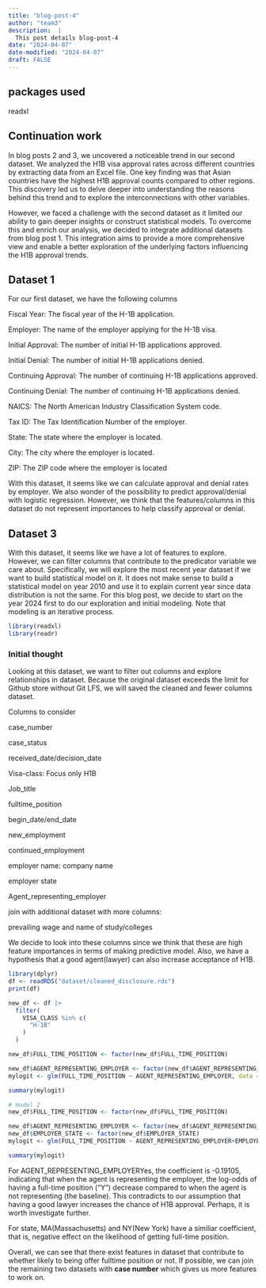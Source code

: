 ```yaml
---
title: "blog-post-4"
author: "team3"
description:  |
  This post details blog-post-4
date: "2024-04-07"
date-modified: "2024-04-07"
draft: FALSE
---
```


## packages used
readxl



## Continuation work
In blog posts 2 and 3, we uncovered a noticeable trend in our second dataset. We analyzed the H1B visa approval rates across different countries by extracting data from an Excel file. One key finding was that Asian countries have the highest H1B approval counts compared to other regions. This discovery led us to delve deeper into understanding the reasons behind this trend and to explore the interconnections with other variables.

However, we faced a challenge with the second dataset as it limited our ability to gain deeper insights or construct statistical models. To overcome this and enrich our analysis, we decided to integrate additional datasets from blog post 1. This integration aims to provide a more comprehensive view and enable a better exploration of the underlying factors influencing the H1B approval trends.

## Dataset 1
For our first dataset, we have the following columns

Fiscal Year: The fiscal year of the H-1B application.

Employer: The name of the employer applying for the H-1B visa.

Initial Approval: The number of initial H-1B applications approved.

Initial Denial: The number of initial H-1B applications denied.

Continuing Approval: The number of continuing H-1B applications approved.

Continuing Denial: The number of continuing H-1B applications denied.

NAICS: The North American Industry Classification System code.

Tax ID: The Tax Identification Number of the employer.

State: The state where the employer is located.

City: The city where the employer is located.

ZIP: The ZIP code where the employer is located

With this dataset, it seems like we can calculate approval and denial rates by employer. We also wonder of the possibility to predict approval/denial with logistic regression. However, we think that the features/columns in this dataset do not represent importances to help classify approval or denial.

## Dataset 3
With this dataset, it seems like we have a lot of features to explore. However, we can filter columns that contribute to the predicator variable we care about. Specifically, we will explore the most recent year dataset if we want to build statistical model on it. It does not make sense to build a statistical model on year 2010 and use it to explain current year since data distribution is not the same. For this blog post, we decide to start on the year 2024 first to do our exploration and initial modeling. Note that modeling is an iterative process.

```r

library(readxl)
library(readr)
```

### Initial thought
Looking at this dataset, we want to filter out columns and explore relationships in dataset. Because the original dataset exceeds the limit for Github store without Git LFS, we will saved the cleaned and fewer columns dataset.

Columns to consider

case_number

case_status

received_date/decision_date

Visa-class: Focus only H1B

Job_title

fulltime_position

begin_date/end_date

new_employment

continued_employment

employer name: company name

employer state

Agent_representing_employer

join with additional dataset with more columns: 

prevailing wage and name of study/colleges

We decide to look into these columns since we think that these are high feature importances in terms of making predictive model. Also, we have a hypothesis that a good agent(lawyer) can also increase acceptance of H1B.



```r
library(dplyr)
df <- readRDS("dataset/cleaned_disclosure.rds")
print(df)
```

```r
new_df <- df |>
  filter(
    VISA_CLASS %in% c(
      "H-1B"
    )
  )
```

```r
new_df$FULL_TIME_POSITION <- factor(new_df$FULL_TIME_POSITION)

new_df$AGENT_REPRESENTING_EMPLOYER <- factor(new_df$AGENT_REPRESENTING_EMPLOYER)
mylogit <- glm(FULL_TIME_POSITION ~ AGENT_REPRESENTING_EMPLOYER, data = new_df, family = "binomial")
```

```r
summary(mylogit)

```
```r
# model 2
new_df$FULL_TIME_POSITION <- factor(new_df$FULL_TIME_POSITION)

new_df$AGENT_REPRESENTING_EMPLOYER <- factor(new_df$AGENT_REPRESENTING_EMPLOYER)
new_df$EMPLOYER_STATE <- factor(new_df$EMPLOYER_STATE)
mylogit <- glm(FULL_TIME_POSITION ~ AGENT_REPRESENTING_EMPLOYER+EMPLOYER_STATE, data = new_df, family = "binomial")
```

```r
summary(mylogit)
```
For AGENT_REPRESENTING_EMPLOYERYes, the coefficient is -0.19105, indicating that when the agent is representing the employer, the log-odds of having a full-time position ("Y") decrease compared to when the agent is not representing (the baseline). This contradicts to our assumption that having a good lawyer increases the chance of H1B approval. Perhaps, it is worth investigate further.

For state, MA(Massachusetts) and NY(New York) have a similiar coefficient, that is, negative effect on the likelihood of getting full-time position.

Overall, we can see that there exist features in dataset that  contribute to whether likely to being offer fulltime position or not. If possible, we can join the remaining two datasets with **case number** which gives us more features to work on.



